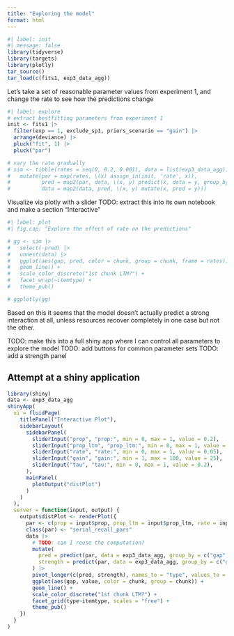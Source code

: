 ```yaml
---
title: "Exploring the model"
format: html
---
```


```r
#| label: init
#| message: false
library(tidyverse)
library(targets)
library(plotly)
tar_source()
tar_load(c(fits1, exp3_data_agg))
```


Let's take a set of reasonable parameter values from experiment 1, and change the rate to see how the predictions change

```r
#| label: explore
# extract bestfitting parameters from experiment 1
init <- fits1 |> 
  filter(exp == 1, exclude_sp1, priors_scenario == "gain") |> 
  arrange(deviance) |> 
  pluck("fit", 1) |>
  pluck("par")

# vary the rate gradually 
# sim <- tibble(rates = seq(0, 0.2, 0.001), data = list(exp3_data_agg)) |> 
#   mutate(par = map(rates, \(x) assign_in(init, 'rate', x)),
#          pred = map2(par, data, \(x, y) predict(x, data = y, group_by = c("gap", "chunk"))),
#          data = map2(data, pred, \(x, y) mutate(x, pred = y)))

```

Visualize via plotly with a slider
TODO: extract this into its own notebook and make a section "Interactive"

```r
#| label: plot
#| fig.cap: "Explore the effect of rate on the predictions"

# gg <- sim |> 
#   select(-pred) |>
#   unnest(data) |> 
#   ggplot(aes(gap, pred, color = chunk, group = chunk, frame = rates)) +
#   geom_line() +
#   scale_color_discrete("1st chunk LTM?") +
#   facet_wrap(~itemtype) +
#   theme_pub()

# ggplotly(gg)
```


Based on this it seems that the model doesn't actually predict a strong interaction at all, unless resources recover completely in one case but not the other.

TODO: make this into a full shiny app where I can control all parameters to explore the model
TODO: add buttons for common parameter sets
TODO: add a strength panel

## Attempt at a shiny application

```r
library(shiny)
data <- exp3_data_agg
shinyApp(
  ui = fluidPage(
    titlePanel("Interactive Plot"),
    sidebarLayout(
      sidebarPanel(
        sliderInput("prop", "prop:", min = 0, max = 1, value = 0.2),
        sliderInput("prop_ltm", "prop_ltm:", min = 0, max = 1, value = 0.5),
        sliderInput("rate", "rate:", min = 0, max = 1, value = 0.05),
        sliderInput("gain", "gain:", min = 1, max = 100, value = 25),
        sliderInput("tau", "tau:", min = 0, max = 1, value = 0.2),
      ),
      mainPanel(
        plotOutput("distPlot")
      )
    )
  ),
  server = function(input, output) {
    output$distPlot <- renderPlot({
      par <- c(prop = input$prop, prop_ltm = input$prop_ltm, rate = input$rate, gain = input$gain, tau = input$tau)
      class(par) <- "serial_recall_pars"
      data |>
        # TODO: can I reuse the computation?
        mutate(
          pred = predict(par, data = exp3_data_agg, group_by = c("gap", "chunk")),
          strength = predict(par, data = exp3_data_agg, group_by = c("gap", "chunk"), type = "strength")
        ) |>
        pivot_longer(c(pred, strength), names_to = "type", values_to = "value") |>
        ggplot(aes(gap, value, color = chunk, group = chunk)) +
        geom_line() +
        scale_color_discrete("1st chunk LTM?") +
        facet_grid(type~itemtype, scales = "free") +
        theme_pub()
    })
  }
)
```
